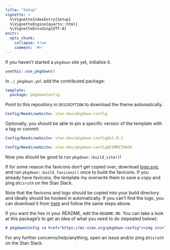 ```yaml
---
title: "Setup"
vignette: >
  %\VignetteIndexEntry{Setup}
  %\VignetteEngine{quarto::html}
  %\VignetteEncoding{UTF-8}
knitr:
  opts_chunk:
    collapse: true
    comment: '#>'
---
```


If you haven't started a `pkgdown` site yet, initialize it.

```r
usethis::use_pkgdown()
```

In `./_pkgdown.yml` add the contributed package:

```yaml
template:
  package: pkgdownConfig
```

Point to this repository in `DESCRIPTION` to download the theme automatically.

```yaml
Config/Needs/website: stan-dev/pkgdown-config
```

Optionally, you should be able to pin a specific version of the template with a tag or commit:

```yaml
Config/Needs/website: stan-dev/pkgdown-config@v1.0.1

Config/Needs/website: stan-dev/pkgdown-config@COMMITHASH
```

Now you should be good to run `pkgdown::build_site()`!

If for some reason the favicons don't get copied over, download [logo.svg](https://github.com/stan-dev/logos/blob/master/logo.svg), and run `pkgdown::build_favicons()` once to build the favicons. If you already have favicons, the template my overwrite them to save a copy and ping `@Visruth` on the Stan Slack.

Note that the favicons and logo should be copied into your build directory and ideally should be hooked in automatically. If you can't find the logo, you can download it from [here](https://github.com/stan-dev/logos/blob/master/hex_stickers/stan_hex_cut.svg) and follow the same steps above.

If you want the hex in your README, edit the `README.MD`. You can take a look at this package's to get an idea of what you need to do (repeated below):

```md
# pkgdownConfig <a href="https://mc-stan.org/pkgdown-config"><img src="man/figures/logo.svg" align="right" height="139" alt="pkgdownConfig website" /></a>
```

For any further concerns/help/anything, open an issue and/or ping `@Visruth` on the Stan Slack.
